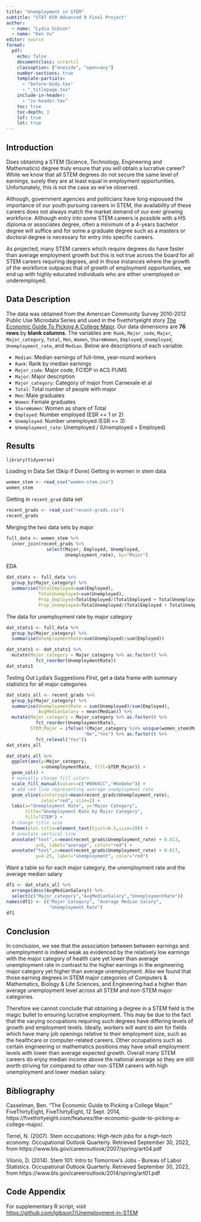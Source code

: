 ```yaml
---
title: "Unemployment in STEM"
subtitle: "STAT 650 Advanced R Final Project"
author: 
  - name: "Lydia Gibson"
  - name: "Ken Vu"
editor: source
format:
  pdf:
    echo: false
    documentclass: scrartcl
    classoption: ["oneside", "open=any"]
    number-sections: true
    template-partials:
      - "before-body.tex"
      - "_titlepage.tex" 
    include-in-header: 
      - "in-header.tex"
    toc: true
    toc-depth: 3
    lof: true
    lot: true
---
```


\newpage
  
## Introduction


Does obtaining a STEM (Science, Technology, Engineering and Mathematics) degree truly ensure that you will obtain a lucrative career? While we know that all STEM degrees do not secure the same level of earnings, surely they are at least equal in employment opportunities. Unfortunately, this is not the case as we've observed.

Although, government agencies and politicians have long espoused the importance of our youth pursuing careers in STEM, the availability of these careers does not always match the market demand of our ever growing workforce. Although entry into some STEM careers is possible with a HS diploma or associates degree, often a minimum of a 4-years bachelor degree will suffice and for some a graduate degree such as a masters or doctoral degree is necessary for entry into specific careers.

As projected, many STEM careers which require degrees do have faster than average employment growth but this is not true across the board for all STEM careers requiring degrees, and in those instances where the growth of the workforce outpaces that of growth of employment opportunities, we end up with highly educated individuals who are either unemployed or underemployed. 

## Data Description


\setlength\parindent{24pt}        

The data was obtained from the American Community Survey 2010-2012 Public Use Microdata Series and used in the fivethirtyeight story [The Economic Guide To Picking A College Major](https://fivethirtyeight.com/features/the-economic-guide-to-picking-a-college-major/). Our data dimensions are **76 rows** by **blank columns**. The variables are: `Rank`, `Major_code`, `Major`, `Major_category`, `Total`, `Men`, `Women`, `ShareWomen`, `Employed`, `Unemployed`, `Unemployment_rate`, and `Median`. Below are descriptions of each variable.

- `Median`: Median earnings of full-time, year-round workers
- `Rank`: Rank by median earnings
- `Major_code`: Major code, FO1DP in ACS PUMS
- `Major`: Major description
- `Major_category`: Category of major from Carnevale et al
- `Total`: Total number of people with major
- `Men`: Male graduates
- `Women`: Female graduates
- `ShareWomen`: Women as share of Total
- `Employed`: Number employed (ESR == 1 or 2)
- `Unemployed`: Number unemployed (ESR == 3)
- `Unemployment_rate`: Unemployed / (Unemployed + Employed)



## Results

```r
library(tidyverse)
```



Loading in Data Set (Skip if Done)
Getting in women in stem data
```r
women_stem <- read_csv("women-stem.csv")
women_stem
```

Getting in `recent_grad` data set
```r
recent_grads <- read_csv("recent-grads.csv")
recent_grads
```


Merging the two data sets by major
```r
full_data <- women_stem %>%
  inner_join(recent_grads %>% 
               select(Major, Employed, Unemployed, 
                      Unemployment_rate), by="Major")

```

EDA
```r
dat_stats <- full_data %>%
  group_by(Major_category) %>%
  summarise(TotalEmployed=sum(Employed),
            TotalUnemployed=sum(Unemployed),
            Prop_Employed=TotalEmployed/(TotalEmployed + TotalUnemployed),
            Prop_Unemployed=TotalUnemployed/(TotalEmployed + TotalUnemployed))

```

The data for unemployment rate by major category
```r
dat_stats1 <- full_data %>%
  group_by(Major_category) %>% 
  summarise(UnemploymentRate=sum(Unemployed)/sum(Employed))

```


```r
dat_stats1 <- dat_stats1 %>%
  mutate(Major_category = Major_category %>% as.factor() %>%
           fct_reorder(UnemploymentRate))
dat_stats1
```

Testing Out Lydia's Suggestions
FIrst, get a data frame with summary statistics for all major categories
```r
dat_stats_all <- recent_grads %>%
  group_by(Major_category) %>%
  summarise(UnemploymentRate = sum(Unemployed)/sum(Employed),
            AvgMedianSalary = mean(Median)) %>%
  mutate(Major_category = Major_category %>% as.factor() %>%
           fct_reorder(UnemploymentRate),
         STEM_Major = ifelse(!(Major_category %in% unique(women_stem$Major_category)),
                             "No","Yes") %>% as.factor() %>%
           fct_relevel("Yes"))
dat_stats_all
```


```r
dat_stats_all %>%
  ggplot(aes(y=Major_category, 
             x=UnemploymentRate, fill=STEM_Major)) +
  geom_col() + 
  # manually change fill colors
  scale_fill_manual(values=c("#0066CC","#bebebe")) +
  # add red line representing average unemployment rate 
  geom_vline(xintercept=mean(recent_grads$Unemployment_rate),
             color="red", size=2) + 
  labs(x="Unemployment Rate", y="Major Category",
       title="Unemployment Rate by Major Category",
       fill="STEM") + 
  # change title size
  theme(plot.title=element_text(hjust=0.5,size=20)) + 
  # annotate vertical line
  annotate("text",x=mean(recent_grads$Unemployment_rate) + 0.013,
           y=5, label="average", color="red") + 
  annotate("text",x=mean(recent_grads$Unemployment_rate) + 0.017,
           y=4.25, label="unemployment", color="red")
```

Want a table 
so for each major category, the unemployment rate and the average median salary
```r
df1 <- dat_stats_all %>% 
  arrange(desc(AvgMedianSalary)) %>%
  select(c("Major_category","AvgMedianSalary","UnemploymentRate"))
names(df1) <- c("Major Category", "Average Median Salary",
                "Unemployment Rate")
df1 
```

## Conclusion

In conclusion, we see that the association between between earnings and unemployment is indeed weak as evidenced by the relatively low earnings with the major category of health care yet lower than average unemployment rate in contrast to the higher earnings in the engineering major category yet higher than average unemployment. Also we found that those earning degrees in STEM major categories of Computers & Mathematics, Biology & Life Sciences, and Engineering had a higher than average unemployment level across all STEM and non-STEM major categories. 

Therefore we cannot conclude that obtaining a degree in a STEM field is the magic bullet to ensuring lucrative employment. This may be due to the fact that the varying occupations requiring such degrees have differing levels of growth and employment levels. Ideally, workers will want to aim for fields which have many job openings relative to their employment size, such as the healthcare or computer-related careers. Other occupations such as certain engineering or mathematics positions may have small employment levels with lower than average expected growth. Overall many STEM careers do enjoy median income above the national average so they are still worth striving for compared to other non-STEM careers with high unemployment and lower median salary.


## Bibliography

Casselman, Ben. “The Economic Guide to Picking a College Major.” FiveThirtyEight, FiveThirtyEight, 12 Sept. 2014, https://fivethirtyeight.com/features/the-economic-guide-to-picking-a-college-major/. 

Terrel, N. (2007). Stem occupations: High-tech jobs for a high-tech economy. Occupational Outlook Quarterly. Retrieved September 30, 2022, from https://www.bls.gov/careeroutlook/2007/spring/art04.pdf 

Vilorio, D. (2014). Stem 101: Intro to Tomorrow's Jobs - Bureau of Labor Statistics. Occupational Outlook Quarterly. Retrieved September 30, 2022, from https://www.bls.gov/careeroutlook/2014/spring/art01.pdf 

## Code Appendix

For supplementary R script, visit <https://github.com/lgibson7/Unemployment-in-STEM>

